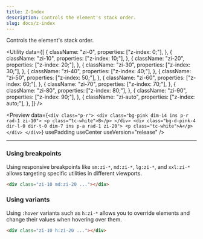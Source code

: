 ```yaml
---
title: Z-Index
description: Controls the element's stack order.
slug: docs/z-index
---
```


Controls the element's stack order.

<Utility
  data={[
    {
      className: "zi-0",
      properties: ["z-index: 0;"],
    },
    {
      className: "zi-10",
      properties: ["z-index: 10;"],
    },
    {
      className: "zi-20",
      properties: ["z-index: 20;"],
    },
    {
      className: "zi-30",
      properties: ["z-index: 30;"],
    },
    {
      className: "zi-40",
      properties: ["z-index: 40;"],
    },
    {
      className: "zi-50",
      properties: ["z-index: 50;"],
    },
    {
      className: "zi-60",
      properties: ["z-index: 60;"],
    },
    {
      className: "zi-70",
      properties: ["z-index: 70;"],
    },
    {
      className: "zi-80",
      properties: ["z-index: 80;"],
    },
    {
      className: "zi-90",
      properties: ["z-index: 90;"],
    },
    {
      className: "zi-auto",
      properties: ["z-index: auto;"],
    },
  ]}
/>

<Preview
  data={`<div class="p-r">
      <div class="bg-pink dim-14 ins p-r rad-1 zi-10">
        <p class="tc-white">B</p>
      </div>
      <div class="bg-d-pink-4 dir-l-0 dir-t-0 dim-7 ins p-a rad-1 zi-20">
        <p class="tc-white">A</p>
      </div>
    </div>`}
  usePadding
  useCenter
  useVersion="release"
/>

---

### Using breakpoints

Using responsive breakpoints like `sm:zi-*`, `md:zi-*`, `lg:zi-*`, and `xxl:zi-*` allows targeting specific utilities in different viewports.

```html "md:zi-20"
<div class="zi-10 md:zi-20 ..."></div>
```

### Using variants

Using `:hover` variants such as `h:zi-*` allows you to override elements and change their values when hovering over them.

```html "h:zi-20"
<div class="zi-10 h:zi-20 ..."></div>
```
